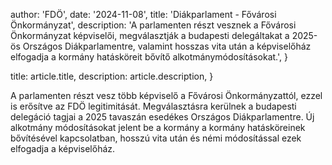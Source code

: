 
  author: 'FDÖ',
  date: '2024-11-08',
  title: 'Diákparlament - Fővárosi Önkormányzat',
  description:
    'A parlamenten részt vesznek a Fővárosi Önkormányzat képviselői, megválasztják a budapesti delegáltakat a 2025-ös Országos Diákparlamentre, valamint hosszas vita után a képviselőház elfogadja a kormány hatásköreit bővítő alkotmánymódosításokat.',
}

  title: article.title,
  description: article.description,
}


A parlamenten részt vesz több képviselő a Fővárosi Önkormányzattól, ezzel is erősítve az FDÖ legitimitását. Megválasztásra kerülnek a budapesti delegáció tagjai a 2025 tavaszán esedékes Országos Diákparlamentre.
Új alkotmány módosításokat jelent be a kormány a kormány hatásköreinek bővítésével kapcsolatban, hosszú vita után és némi módosítással ezek elfogadja a képviselőház.
